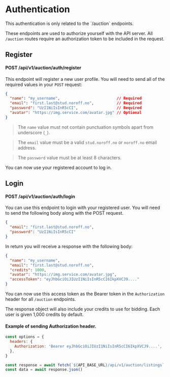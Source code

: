 
# Authentication

<Callout>
  This authentication is only related to the `/auction` endpoints.
</Callout>

These endpoints are used to authorize yourself with the API server. All `/auction` routes require an authorization token to be included in the request.

## Register

#### POST /api/v1/auction/auth/register

This endpoint will register a new user profile. You will need to send all of the required values in your `POST` request:

```json
{
  "name": "my_username",                         // Required
  "email": "first.last@stud.noroff.no",          // Required
  "password": "UzI1NiIsInR5cCI",                 // Required
  "avatar": "https://img.service.com/avatar.jpg" // Optional
}
```

> The `name` value must not contain punctuation symbols apart from underscore (`_`).

> The `email` value must be a valid `stud.noroff.no` or `noroff.no` email address.

> The `password` value must be at least 8 characters.

You can now use your registered account to log in.

## Login

#### POST /api/v1/auction/auth/login

You can use this endpoint to login with your registered user. You will need to send the following body along with the POST request.

```json
{
  "email": "first.last@stud.noroff.no",
  "password": "UzI1NiIsInR5cCI"
}
```

In return you will receive a response with the following body:

```json
{
  "name": "my_username",
  "email": "first.last@stud.noroff.no",
  "credits": 1000,
  "avatar": "https://img.service.com/avatar.jpg",
  "accessToken": "eyJhbGciOiJIUzI1NiIsInR5cCI6IkpXVCJ9...."
}
```

You can now use this access token as the Bearer token in the `Authorization` header for all `/auction` endpoints.

The response object will also include your credits to use for bidding. Each user is given 1,000 credits by default.

#### Example of sending Authorization header.

```js
const options = {
  headers: {
    Authorization: 'Bearer eyJhbGciOiJIUzI1NiIsInR5cCI6IkpXVCJ9....',
  },
}

const response = await fetch(`${API_BASE_URL}/api/v1/auction/listings`, options)
const data = await response.json()
```
